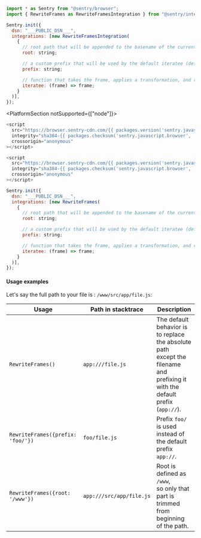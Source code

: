 ```javascript {tabTitle: JavaScript}
import * as Sentry from "@sentry/browser";
import { RewriteFrames as RewriteFramesIntegration } from "@sentry/integrations";

Sentry.init({
  dsn: "___PUBLIC_DSN___",
  integrations: [new RewriteFramesIntegration(
    {
      // root path that will be appended to the basename of the current frame's url
      root: string;

      // a custom prefix that will be used by the default iteratee (default: `app://`)
      prefix: string;

      // function that takes the frame, applies a transformation, and returns it
      iteratee: (frame) => frame;
    }
  )],
});
```

<PlatformSection notSupported={["node"]}>

```javascript {tabTitle: CDN}
<script
  src="https://browser.sentry-cdn.com/{{ packages.version('sentry.javascript.browser') }}/bundle.min.js"
  integrity="sha384-{{ packages.checksum('sentry.javascript.browser', 'bundle.min.js', 'sha384-base64') }}"
  crossorigin="anonymous"
></script>

<script
  src="https://browser.sentry-cdn.com/{{ packages.version('sentry.javascript.browser') }}/rewriteframes.min.js"
  integrity="sha384-{{ packages.checksum('sentry.javascript.browser', 'rewriteframes.min.js', 'sha384-base64') }}"
  crossorigin="anonymous"
></script>

Sentry.init({
  dsn: "___PUBLIC_DSN___",
  integrations: [new RewriteFrames(
    {
      // root path that will be appended to the basename of the current frame's url
      root: string;

      // a custom prefix that will be used by the default iteratee (default: `app://`)
      prefix: string;

      // function that takes the frame, applies a transformation, and returns it
      iteratee: (frame) => frame;
    }
  )],
});
```

</PlatformSection>

#### Usage examples

Let's say the full path to your file is : `/www/src/app/file.js`:

| Usage                             | Path in stacktrace       | Description                                                                                                                                     |
| --------------------------------- | ------------------------ | ----------------------------------------------------------------------------------------------------------------------------------------------- |
| `RewriteFrames()`                 | `app:///file.js`         | The default behavior is <br/> to replace the absolute path <br/> except the filename and prefixing it <br/> with the default prefix (`app://`). |
| `RewriteFrames({prefix: 'foo/'})` | `foo/file.js`            | Prefix `foo/` is used instead of <br/> the default prefix `app://`.                                                                             |
| `RewriteFrames({root: '/www'})`   | `app:///src/app/file.js` | Root is defined as `/www`, <br/> so only that part is trimmed <br/> from beginning of the path.                                                 |
